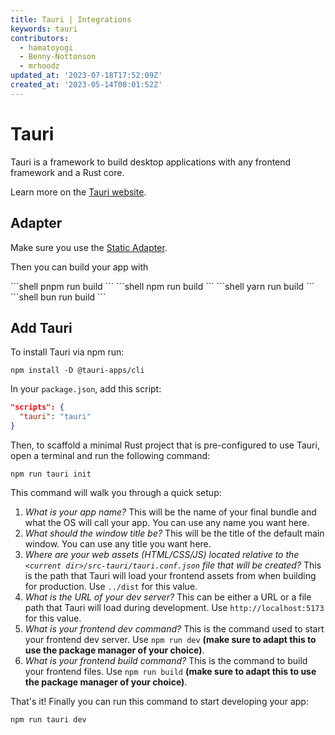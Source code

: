 ```yaml
---
title: Tauri | Integrations
keywords: tauri
contributors:
  - hamatoyogi
  - Benny-Nottonson
  - mrhoodz
updated_at: '2023-07-18T17:52:09Z'
created_at: '2023-05-14T08:01:52Z'
---
```




# Tauri

Tauri is a framework to build desktop applications with any frontend framework and a Rust core.

Learn more on the [Tauri website](https://tauri.app/v1/guides/getting-started/setup/qwik/).

## Adapter
Make sure you use the [Static Adapter](https://qwik.dev/docs/deployments/static/).

Then you can build your app with 

<PackageManagerTabs>
<span q:slot="pnpm">
```shell
pnpm run build
```
</span>
<span q:slot="npm">
```shell
npm run build
```
</span>
<span q:slot="yarn">
```shell
yarn run build
```
</span>
<span q:slot="bun">
```shell
bun run build
```
</span>
</PackageManagerTabs>

## Add Tauri

To install Tauri via npm run:

```shell
npm install -D @tauri-apps/cli
```

In your `package.json`, add this script:

```json title="package.json"
"scripts": {
  "tauri": "tauri"
}
```

Then, to scaffold a minimal Rust project that is pre-configured to use Tauri, open a terminal and run the following command:
```shell
npm run tauri init
```
This command will walk you through a quick setup:
1. *What is your app name?*
This will be the name of your final bundle and what the OS will call your app. You can use any name you want here.
1. *What should the window title be?*
This will be the title of the default main window. You can use any title you want here.
3. *Where are your web assets (HTML/CSS/JS) located relative to the `<current dir>/src-tauri/tauri.conf.json` file that will be created?*
This is the path that Tauri will load your frontend assets from when building for production.
Use `../dist` for this value.
4. *What is the URL of your dev server?*
This can be either a URL or a file path that Tauri will load during development.
Use `http://localhost:5173` for this value.
5. *What is your frontend dev command?*
This is the command used to start your frontend dev server.
Use `npm run dev` **(make sure to adapt this to use the package manager of your choice)**.
6. *What is your frontend build command?*
This is the command to build your frontend files.
Use `npm run build` **(make sure to adapt this to use the package manager of your choice)**.

That's it! Finally you can run this command to start developing your app:
```shell
npm run tauri dev
```
